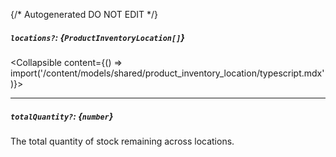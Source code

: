{/* Autogenerated DO NOT EDIT  */}

##### `locations?`: *{`ProductInventoryLocation[]`}*
<Collapsible content={() => import('/content/models/shared/product_inventory_location/typescript.mdx')}>
</Collapsible>

---
##### `totalQuantity?`: *{`number`}*
The total quantity of stock remaining across locations.

